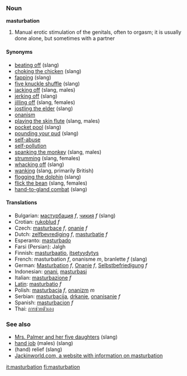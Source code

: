 ===Noun===
'''masturbation'''
{{Wikipedia}}

#Manual erotic stimulation of the genitals, often to orgasm; it is usually done alone, but sometimes with a partner

====Synonyms====
* [[beating off]] (slang)
* [[choking the chicken]] (slang)
* [[fapping]] (slang)
* [[five knuckle shuffle]] (slang)
* [[jacking off]] (slang, males)
* [[jerking off]] (slang)
* [[jilling off]] (slang, females)
* [[jostling the elder]] (slang)
* [[onanism]]
* [[playing the skin flute]] (slang, males)
* [[pocket pool]] (slang)
* [[pounding your pud]] (slang)
* [[self-abuse]]
* [[self-pollution]]
* [[spanking the monkey]] (slang, males)
* [[strumming]] (slang, females)
* [[whacking off]] (slang)
* [[wanking]] (slang, primarily British)
* [[flogging the dolphin]] (slang)
* [[flick the bean]] (slang, females)
* [[hand-to-gland combat]] (slang)

==== Translations ====
*Bulgarian: [[мастурбация]] ''f'', [[чикия]] ''f'' (slang)
*Crotian: [[rukoblud]] ''f''
*Czech: [[masturbace]] ''f'', [[onanie]] ''f'' 
*Dutch: [[zelfbevrediging]] ''f'', [[masturbatie]] ''f''
*Esperanto: [[masturbado]]
*Farsi (Persian): Jalgh
*Finnish: [[masturbaatio]], [[itsetyydytys]]
*French: masturbation ''f'', onanisme ''m'', branlette ''f'' (slang)
*German: [[Masturbation]] ''f'', [[Onanie]] ''f'', [[Selbstbefriedigung]] ''f''
*Indonesian: [[onani]], [[masturbasi]]
*Italian: [[masturbazione]] ''f''
*[[Latin]]: [[masturbatio]] ''f''
*Polish: [[masturbacja]] ''f'', [[onanizm]] ''m''
*Serbian: [[masturbacija]], [[drkanje]], [[onanisanje]] ''f''
*Spanish: [[masturbacion]] ''f''
*Thai: [[การช่วยตัวเอง]]

=== See also ===
* [[Mrs. Palmer and her five daughters]] (slang)
* [[hand job]] (males) (slang)
* (hand) relief (slang)
* [http://www.jackinworld.com/ Jackinworld.com, a website with information on masturbation]

[[it:masturbation]]
[[fi:masturbation]]
